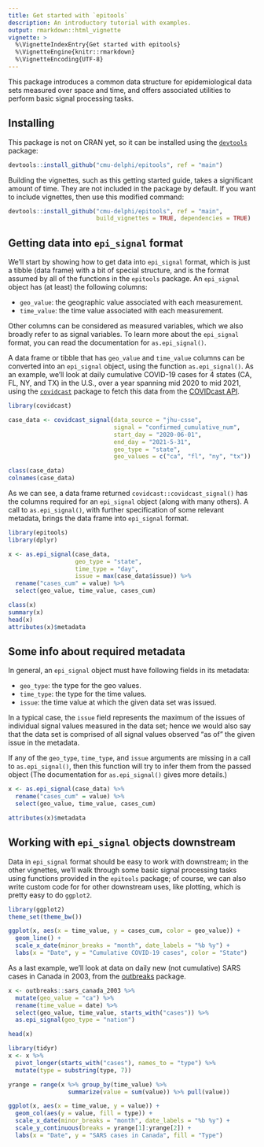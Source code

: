 ```yaml
---
title: Get started with `epitools`
description: An introductory tutorial with examples.
output: rmarkdown::html_vignette
vignette: >
  %\VignetteIndexEntry{Get started with epitools}
  %\VignetteEngine{knitr::rmarkdown}
  %\VignetteEncoding{UTF-8}
---
```


This package introduces a common data structure for epidemiological data sets
measured over space and time, and offers associated utilities to perform basic
signal processing tasks. 

## Installing

This package is not on CRAN yet, so it can be installed using the
[`devtools`](https://cran.r-project.org/package=devtools) package:

```r
devtools::install_github("cmu-delphi/epitools", ref = "main")	
```

Building the vignettes, such as this getting started guide, takes a significant
amount of time. They are not included in the package by default. If you want to
include vignettes, then use this modified command:

```r
devtools::install_github("cmu-delphi/epitools", ref = "main",
                         build_vignettes = TRUE, dependencies = TRUE)
```

## Getting data into `epi_signal` format

We'll start by showing how to get data into `epi_signal` format, which is just a
tibble (data frame) with a bit of special structure, and is the format assumed 
by all of the functions in the `epitools` package. An `epi_signal` object has 
(at least) the following columns:  

* `geo_value`: the geographic value associated with each measurement.
* `time_value`: the time value associated with each measurement.

Other columns can be considered as measured variables, which we also broadly
refer to as signal variables. To learn more about the `epi_signal` format, you 
can read the documentation for `as.epi_signal()`.

A data frame or tibble that has `geo_value` and `time_value` columns can be 
converted into an `epi_signal` object, using the function `as.epi_signal()`. As 
an example, we'll look at daily cumulative COVID-19 cases for 4 states (CA, FL, 
NY, and TX) in the U.S., over a year spanning mid 2020 to mid 2021, using the
[`covidcast`](https://cmu-delphi.github.io/covidcast/covidcastR/) 
package to fetch this data from the [COVIDcast
API](https://cmu-delphi.github.io/delphi-epidata/api/covidcast.html/). 

```r
library(covidcast)

case_data <- covidcast_signal(data_source = "jhu-csse", 
                              signal = "confirmed_cumulative_num",
                              start_day = "2020-06-01", 
                              end_day = "2021-5-31",
                              geo_type = "state", 
                              geo_values = c("ca", "fl", "ny", "tx"))

class(case_data)
colnames(case_data)
```

As we can see, a data frame returned `covidcast::covidcast_signal()` has the 
columns required for an `epi_signal` object (along with many others). A call to
`as.epi_signal()`, with further specification of some relevant metadata, brings 
the data frame into `epi_signal` format.

```r
library(epitools)
library(dplyr)

x <- as.epi_signal(case_data, 
                   geo_type = "state",
                   time_type = "day",
                   issue = max(case_data$issue)) %>%
  rename("cases_cum" = value) %>%
  select(geo_value, time_value, cases_cum)

class(x)
summary(x)
head(x)
attributes(x)$metadata
```

## Some info about required metadata

In general, an `epi_signal` object must have following fields in its metadata:
 
* `geo_type`: the type for the geo values.
* `time_type`: the type for the time values.
* `issue`: the time value at which the given data set was issued. 

In a typical case, the `issue` field represents the maximum of the issues of 
individual signal values measured in the data set; hence we would also say that 
the data set is comprised of all signal values observed "as of" the given issue
in the metadata.

If any of the `geo_type`, `time_type`, and `issue` arguments are missing in a 
call to `as.epi_signal()`, then this function will try to infer them from the 
passed object (The documentation for `as.epi_signal()` gives more details.) 

```r
x <- as.epi_signal(case_data) %>%
  rename("cases_cum" = value) %>%
  select(geo_value, time_value, cases_cum)

attributes(x)$metadata
```

## Working with `epi_signal` objects downstream

Data in `epi_signal` format should be easy to work with downstream; in the other
vignettes, we'll walk through some basic signal processing tasks using functions 
provided in the `epitools` package; of course, we can also write custom code for
for other downstream uses, like plotting, which is pretty easy to do `ggplot2`.

```r
library(ggplot2)
theme_set(theme_bw())

ggplot(x, aes(x = time_value, y = cases_cum, color = geo_value)) + 
  geom_line() +
  scale_x_date(minor_breaks = "month", date_labels = "%b %y") +
  labs(x = "Date", y = "Cumulative COVID-19 cases", color = "State")
```

As a last example, we'll look at data on daily new (not cumulative) SARS cases 
in Canada in 2003, from the [outbreaks](https://github.com/reconverse/outbreaks)
package.

```r
x <- outbreaks::sars_canada_2003 %>%
  mutate(geo_value = "ca") %>%
  rename(time_value = date) %>%
  select(geo_value, time_value, starts_with("cases")) %>%
  as.epi_signal(geo_type = "nation")

head(x)

library(tidyr)
x <- x %>% 
  pivot_longer(starts_with("cases"), names_to = "type") %>%
  mutate(type = substring(type, 7))

yrange = range(x %>% group_by(time_value) %>% 
                 summarize(value = sum(value)) %>% pull(value))

ggplot(x, aes(x = time_value, y = value)) +
  geom_col(aes(y = value, fill = type)) +
  scale_x_date(minor_breaks = "month", date_labels = "%b %y") +
  scale_y_continuous(breaks = yrange[1]:yrange[2]) +
  labs(x = "Date", y = "SARS cases in Canada", fill = "Type")
```